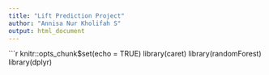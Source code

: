 ---
title: "Lift Prediction Project"
author: "Annisa Nur Kholifah S"
output: html_document
---

```{r setup, include=FALSE}
knitr::opts_chunk$set(echo = TRUE)
library(caret)
library(randomForest)
library(dplyr)
